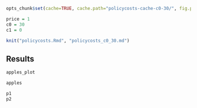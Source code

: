 ```r
opts_chunk$set(cache=TRUE, cache.path="policycosts-cache-c0-30/", fig.path="figure/c30-")
```


```r
price = 1
c0 = 30
c1 = 0
```


```r
knit("policycosts.Rmd", "policycosts_c0_30.md")
```

## Results

```r
apples_plot
````

```r
apples
```


```r
p1 
p2
```

